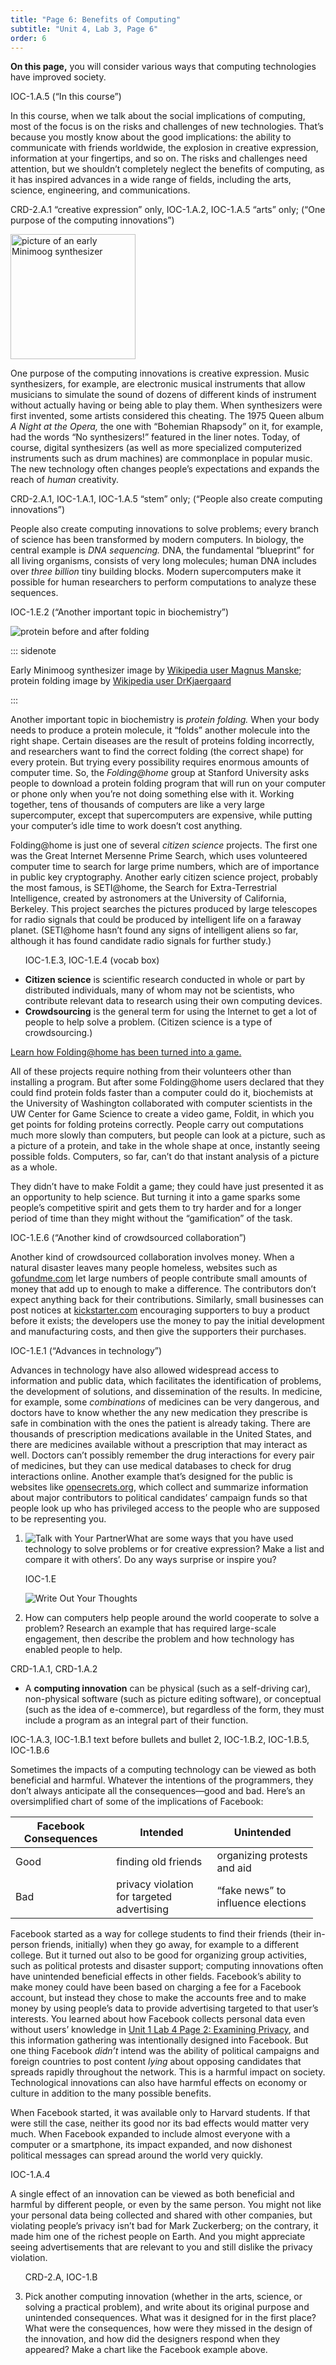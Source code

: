 ```yaml
---
title: "Page 6: Benefits of Computing"
subtitle: "Unit 4, Lab 3, Page 6"
order: 6
---
```


::: learn
**On this page,** you will consider various ways that
computing technologies have improved society.
:::

::: ap-standard
IOC-1.A.5 ("In this course")
:::

In this course, when we talk about the social implications of
computing, most of the focus is on the risks and challenges of new
technologies. That's because you mostly know about the good
implications: the ability to communicate with friends worldwide, the
explosion in creative expression, information at your fingertips, and so
on. The risks and challenges need attention, but we shouldn't completely
neglect the benefits of computing, as it has inspired advances in a wide
range of fields, including the arts, science, engineering, and
communications.

::: ap-standard
CRD-2.A.1 "creative expression" only, IOC-1.A.2, IOC-1.A.5 "arts" only;
("One purpose of the computing innovations")
:::

<img src="/img/4-internet/minimoog_2.jpg" title="picture of an early Minimoog synthesizer" alt="picture of an early Minimoog synthesizer" class="float-end" height="200px"/>

One purpose of the computing innovations is creative expression.
Music synthesizers, for example, are electronic musical instruments that
allow musicians to simulate the sound of dozens of different kinds of
instrument without actually having or being able to play them. When
synthesizers were first invented, some artists considered this cheating.
The 1975 Queen album <em>A Night at the Opera,</em> the one with
"Bohemian Rhapsody" on it, for example, had the words "No synthesizers!"
featured in the liner notes. Today, of course, digital synthesizers (as
well as more specialized computerized instruments such as drum machines)
are commonplace in popular music. The new technology often changes
people's expectations and expands the reach of <em>human</em>
creativity.

::: ap-standard
CRD-2.A.1, IOC-1.A.1, IOC-1.A.5 "stem" only; ("People also create
computing innovations")
:::

People also create computing innovations to solve problems; every
branch of science has been transformed by modern computers. In biology,
the central example is <em>DNA sequencing.</em> DNA, the fundamental
"blueprint" for all living organisms, consists of very long molecules;
human DNA includes over <em>three billion</em> tiny building blocks.
Modern supercomputers make it possible for human researchers to perform
computations to analyze these sequences.

::: ap-standard
IOC-1.E.2 ("Another important topic in biochemistry")
:::

<img src="/img/4-internet/protein-folding.png" title="protein before and after folding" alt="protein before and after folding" class="float-end" style="clear: both;"/>

::: sidenote
<p class="small">

Early Minimoog synthesizer image by
<a href="https://commons.wikimedia.org/wiki/File:R.A.Moog_minimoog_2.jpg" title="Wikipedia user Magnus Manske" target="_blank">Wikipedia
user Magnus Manske</a>; protein folding image by
<a href="https://commons.wikimedia.org/wiki/File:Protein_folding.png" title="Wikipedia user DrKjaergaard" target="_blank">Wikipedia
user DrKjaergaard</a>


:::

Another important topic in biochemistry is <em>protein folding.</em>
When your body needs to produce a protein molecule, it "folds" another
molecule into the right shape. Certain diseases are the result of
proteins folding incorrectly, and researchers want to find the correct
folding (the correct shape) for every protein. But trying every
possibility requires enormous amounts of computer time. So, the
<em>Folding\@home</em> group at Stanford University asks people to
download a protein folding program that will run on your computer or
phone only when you're not doing something else with it. Working
together, tens of thousands of computers are like a very large
supercomputer, except that supercomputers are expensive, while putting
your computer's idle time to work doesn't cost anything.

Folding\@home is just one of several <em>citizen science</em>
projects. The first one was the Great Internet Mersenne Prime Search,
which uses volunteered computer time to search for large prime numbers,
which are of importance in public key cryptography. Another early
citizen science project, probably the most famous, is SETI\@home, the
Search for Extra-Terrestrial Intelligence, created by astronomers at the
University of California, Berkeley. This project searches the pictures
produced by large telescopes for radio signals that could be produced by
intelligent life on a faraway planet. (SETI\@home hasn't found any signs
of intelligent aliens so far, although it has found candidate radio
signals for further study.)

::: vocabFullWidth
<ul>

::: ap-standard
IOC-1.E.3, IOC-1.E.4 (vocab box)
:::

<li>**Citizen science** is scientific research conducted in
whole or part by distributed individuals, many of whom may not be
scientists, who contribute relevant data to research using their own
computing devices.</li>

<li>**Crowdsourcing** is the general term for using the
Internet to get a lot of people to help solve a problem. (Citizen
science is a type of crowdsourcing.)</li>

</ul>
:::

::: endnote
<a href="#hint-folding" data-bs-toggle="collapse" title="Learn how Folding@home has been turned into a game.">Learn
how Folding\@home has been turned into a game.</a>

::: {#hint-folding .collapse}
All of these projects require nothing from their volunteers other
than installing a program. But after some Folding\@home users declared
that they could find protein folds faster than a computer could do it,
biochemists at the University of Washington collaborated with computer
scientists in the UW Center for Game Science to create a video game,
Foldit, in which you get points for folding proteins correctly. People
carry out computations much more slowly than computers, but people can
look at a picture, such as a picture of a protein, and take in the whole
shape at once, instantly seeing possible folds. Computers, so far, can't
do that instant analysis of a picture as a whole.

They didn't have to make Foldit a game; they could have just
presented it as an opportunity to help science. But turning it into a
game sparks some people's competitive spirit and gets them to try harder
and for a longer period of time than they might without the
"gamification" of the task.
:::
:::

::: ap-standard
IOC-1.E.6 ("Another kind of crowdsourced collaboration")
:::

Another kind of crowdsourced collaboration involves money. When a
natural disaster leaves many people homeless, websites such as
<a href="http://gofundme.com" title="gofundme.com" target="_blank">gofundme.com</a>
let large numbers of people contribute small amounts of money that add
up to enough to make a difference. The contributors don't expect
anything back for their contributions. Similarly, small businesses can
post notices at
<a href="http://kickstarter.com" title="kickstarter.com" target="_blank">kickstarter.com</a>
encouraging supporters to buy a product before it exists; the developers
use the money to pay the initial development and manufacturing costs,
and then give the supporters their purchases.

::: ap-standard
IOC-1.E.1 ("Advances in technology")
:::

Advances in technology have also allowed widespread access to
information and public data, which facilitates the identification of
problems, the development of solutions, and dissemination of the
results. In medicine, for example, some <em>combinations</em> of
medicines can be very dangerous, and doctors have to know whether the
any new medication they prescribe is safe in combination with the ones
the patient is already taking. There are thousands of prescription
medications available in the United States, and there are medicines
available without a prescription that may interact as well. Doctors
can't possibly remember the drug interactions for every pair of
medicines, but they can use medical databases to check for drug
interactions online. Another example that's designed for the public is
websites like
<!--<a href="http://followthemoney.org" title="followthemoney.org" target="_blank">followthemoney.org</a> and-->
<a href="http://opensecrets.org" title="opensecrets.org" target="_blank">opensecrets.org</a>,
which collect and summarize information about major contributors to
political candidates' campaign funds so that people look up who has
privileged access to the people who are supposed to be representing
you.

::: forYouToDo
<ol>

<li><img src="/img/icons/talk-with-your-partner.png" title="Talk with Your Partner" alt="Talk with Your Partner" class="inline"/>What
are some ways that you have used technology to solve problems or for
creative expression? Make a list and compare it with others'. Do any
ways surprise or inspire you?</li>

::: ap-standard
IOC-1.E
:::

<img src="/img/icons/write-out-thoughts.png" title="Write Out Your Thoughts" alt="Write Out Your Thoughts" class="float-end"/>

<li>How can computers help people around the world cooperate to solve a
problem? Research an example that has required large-scale engagement,
then describe the problem and how technology has enabled people to
help.</li>

</ol>
:::

::: vocabFullWidth
::: ap-standard
CRD-1.A.1, CRD-1.A.2
:::

<ul>

<li>A **computing innovation** can be physical (such as a
self-driving car), non-physical software (such as picture editing
software), or conceptual (such as the idea of e-commerce), but
regardless of the form, they must include a program as an integral part
of their function.</li>

</ul>
:::

::: ap-standard
IOC-1.A.3, IOC-1.B.1 text before bullets and bullet 2, IOC-1.B.2,
IOC-1.B.5, IOC-1.B.6
:::

Sometimes the impacts of a computing technology can be viewed as both
beneficial and harmful. Whatever the intentions of the programmers, they
don't always anticipate all the consequences---good and bad. Here's an
oversimplified chart of some of the implications of Facebook:

+----------------------+----------------------+----------------------+
| Facebook             | Intended             | Unintended           |
| Consequences         |                      |                      |
+======================+======================+======================+
| Good                 | finding old friends  | organizing protests  |
|                      |                      | and aid              |
+----------------------+----------------------+----------------------+
| Bad                  | privacy violation    | "fake news" to       |
|                      | for targeted         | influence elections  |
|                      | advertising          |                      |
+----------------------+----------------------+----------------------+

Facebook started as a way for college students to find their friends
(their in-person friends, initially) when they go away, for example to a
different college. But it turned out also to be good for organizing
group activities, such as political protests and disaster support;
computing innovations often have unintended beneficial effects in other
fields. Facebook's ability to make money could have been based on
charging a fee for a Facebook account, but instead they chose to make
the accounts free and to make money by using people's data to provide
advertising targeted to that user's interests. You learned about how
Facebook collects personal data even without users' knowledge in
<a href="/unit-1/lab-4/2-examining-privacy.html" title="Unit 1 Lab 4 Page 2: Examining Privacy">Unit
1 Lab 4 Page 2: Examining Privacy</a>, and this information gathering
was intentionally designed into Facebook. But one thing Facebook
<em>didn't</em> intend was the ability of political campaigns and
foreign countries to post content <em>lying</em> about opposing
candidates that spreads rapidly throughout the network. This is a
harmful impact on society. Technological innovations can also have
harmful effects on economy or culture in addition to the many possible
benefits.

When Facebook started, it was available only to Harvard students. If
that were still the case, neither its good nor its bad effects would
matter very much. When Facebook expanded to include almost everyone with
a computer or a smartphone, its impact expanded, and now dishonest
political messages can spread around the world very quickly.

::: ap-standard
IOC-1.A.4
:::

A single effect of an innovation can be viewed as both beneficial and
harmful by different people, or even by the same person. You might not
like your personal data being collected and shared with other companies,
but violating people's privacy isn't bad for Mark Zuckerberg; on the
contrary, it made him one of the richest people on Earth. And you might
appreciate seeing advertisements that are relevant to you and still
dislike the privacy violation.

::: forYouToDo
<ol start="3">

```{=html}
<!--<div class="ap-standard">CRD-2.A</div>
<li>Make a chart like this one for distributing music digitally over the net (e.g., iTunes, Spotify).  Discuss with your partner, then with another group.</li>-->
```
::: ap-standard
CRD-2.A, IOC-1.B
:::

<li>Pick another computing innovation (whether in the arts, science, or
solving a practical problem), and write about its original purpose and
unintended consequences. What was it designed for in the first place?
What were the consequences, how were they missed in the design of the
innovation, and how did the designers respond when they appeared? Make a
chart like the Facebook example above.</li>

</ol>
:::
